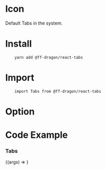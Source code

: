 
<Meta title="MDX/Tabs" component={Tabs} />

<!--- This is your Story template function, shown here in React -->

# Icon

Default Tabs in the system.

# Install

```
    yarn add @ff-dragon/react-tabs
```

# Import

```
    import Tabs from @ff-dragon/react-tabs
```

# Option

<ArgsTable of={Tabs} />

# Code Example

### Tabs

<!-- why show the MDXCreateElement tag, this is a storybooks issue, you can refer https://github.com/storybookjs/storybook/issues/11542 -->

<Canvas>
    <Story
        name="Tabs"
        args={{
            isSticky: true,
            width: '375px',
            data: [
                { name: '时尚tips' },
                { name: '帮助 tips' },
                { name: '达人风采' },
                { name: '达人风采1' },
            ],
        }}
    >
        {(args) => <Tabs {...args} />}
    </Story>
</Canvas>

